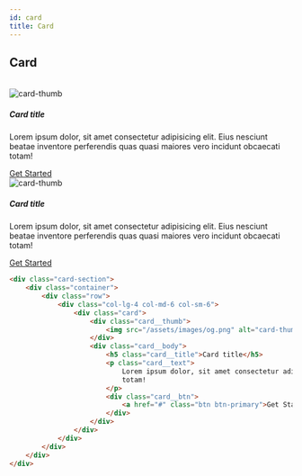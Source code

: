 ```yaml
---
id: card
title: Card
---
```




## Card
<br />

<div className="card-section">
    <div className="container">
        <div className="row">
            <div className="col-md-6 col-sm-6">
                <div className="card">
                    <div className="card__thumb">
                        <Image src="/assets/images/og.png" alt="card-thumb" />
                    </div>
                    <div className="card__body">
                        <h5 className="card__title">Card title</h5>
                        <p className="card__text">
                            Lorem ipsum dolor, sit amet consectetur adipisicing elit. Eius nesciunt beatae inventore perferendis quas quasi maiores vero incidunt obcaecati
                            totam!
                        </p>
                        <div className="card__btn">
                            <a href="#" className="btn btn-primary">Get Started</a>
                        </div>
                    </div>
                </div>
            </div>
            <div className="col-md-6 col-sm-6">
                <div className="card">
                    <div className="card__thumb">
                        <Image src="/assets/images/og.png" alt="card-thumb" />
                    </div>
                    <div className="card__body">
                        <h5 className="card__title">Card title</h5>
                        <p className="card__text">
                            Lorem ipsum dolor, sit amet consectetur adipisicing elit. Eius nesciunt beatae inventore perferendis quas quasi maiores vero incidunt obcaecati
                            totam!
                        </p>
                        <div className="card__btn">
                            <a href="#" className="btn btn-primary">Get Started</a>
                        </div>
                    </div>
                </div>
            </div>
        </div>
    </div>
</div>

```html copy showLineNumbers
<div class="card-section">
    <div class="container">
        <div class="row">
            <div class="col-lg-4 col-md-6 col-sm-6">
                <div class="card">
                    <div class="card__thumb">
                        <img src="/assets/images/og.png" alt="card-thumb" />
                    </div>
                    <div class="card__body">
                        <h5 class="card__title">Card title</h5>
                        <p class="card__text">
                            Lorem ipsum dolor, sit amet consectetur adipisicing elit. Eius nesciunt beatae inventore perferendis quas quasi maiores vero incidunt obcaecati
                            totam!
                        </p>
                        <div class="card__btn">
                            <a href="#" class="btn btn-primary">Get Started</a>
                        </div>
                    </div>
                </div>
            </div>
        </div>
    </div>
</div>
```